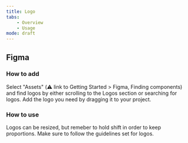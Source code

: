 ```yaml
---
title: Logo
tabs:
    - Overview
    - Usage
mode: draft
---
```


## Figma

### How to add
Select "Assets" (:warning: link to Getting Started > Figma, Finding components) and find logos by either scrolling to the Logos section or searching for logos. Add the logo you need by dragging it to your project.

### How to use
Logos can be resized, but remeber to hold shift in order to keep proportions. Make sure to follow the guidelines set for logos. 
